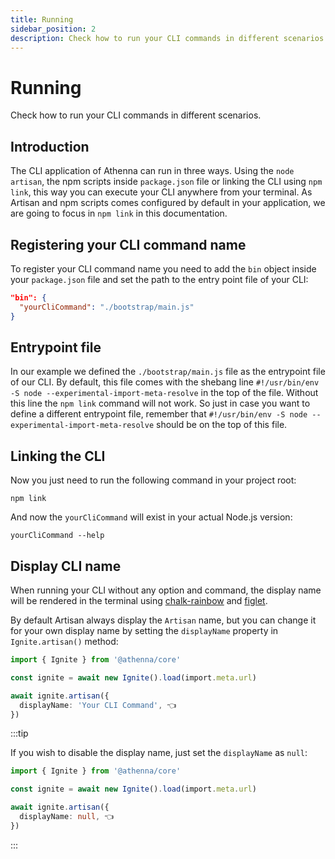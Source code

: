 ```yaml
---
title: Running
sidebar_position: 2
description: Check how to run your CLI commands in different scenarios.
---
```


# Running

Check how to run your CLI commands in different scenarios.

## Introduction

The CLI application of Athenna can run in three ways. 
Using the `node artisan`, the npm scripts inside
`package.json` file or linking the CLI using `npm link`, 
this way you can execute your CLI anywhere from your 
terminal. As Artisan and npm scripts comes configured by 
default in your application, we are going to focus in 
`npm link` in this documentation.

## Registering your CLI command name

To register your CLI command name you need to add the 
`bin` object inside your `package.json` file and set the
path to the entry point file of your CLI:

```json
"bin": {
  "yourCliCommand": "./bootstrap/main.js"
}
```

## Entrypoint file

In our example we defined the `./bootstrap/main.js` 
file as the entrypoint file of our CLI. By default, this 
file comes with the shebang line 
`#!/usr/bin/env -S node --experimental-import-meta-resolve` 
in the top of the file. Without this line the `npm link` 
command will not work. So just in case you want to define a 
different entrypoint file, remember that 
`#!/usr/bin/env -S node --experimental-import-meta-resolve` 
should be on the top of this file.

## Linking the CLI

Now you just need to run the following command in your project root:

```shell
npm link
```

And now the `yourCliCommand` will exist in your actual Node.js version:

```shell
yourCliCommand --help
```

## Display CLI name

When running your CLI without any option and command, the display
name will be rendered in the terminal using 
[chalk-rainbow](https://www.npmjs.com/package/chalk-rainbow) 
and [figlet](https://www.npmjs.com/package/figlet).

By default Artisan always display the `Artisan` name, but you can
change it for your own display name by setting the `displayName` 
property in `Ignite.artisan()` method:

```typescript title="Path.bootstrap('main.ts')"
import { Ignite } from '@athenna/core'

const ignite = await new Ignite().load(import.meta.url)

await ignite.artisan({
  displayName: 'Your CLI Command', 👈
})
```

:::tip

If you wish to disable the display name, just set the `displayName`
as `null`:

```typescript title="Path.bootstrap('main.ts')"
import { Ignite } from '@athenna/core'

const ignite = await new Ignite().load(import.meta.url)

await ignite.artisan({
  displayName: null, 👈
})
```

:::
